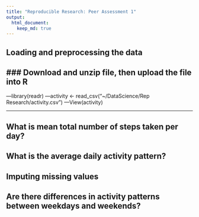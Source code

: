 ```yaml
---
title: "Reproducible Research: Peer Assessment 1"
output: 
  html_document:
    keep_md: true
---
```



## Loading and preprocessing the data
### Download and unzip file, then upload the file into R 
---
---library(readr)
---activity <- read_csv("~/DataScience/Rep Research/activity.csv")
---View(activity)

---
## What is mean total number of steps taken per day?



## What is the average daily activity pattern?



## Imputing missing values



## Are there differences in activity patterns between weekdays and weekends?
